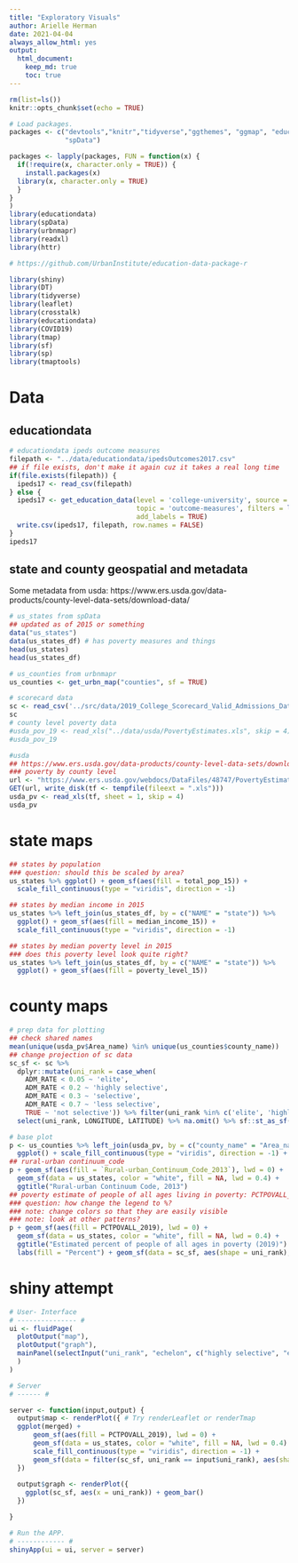 ```yaml
---
title: "Exploratory Visuals"
author: Arielle Herman
date: 2021-04-04
always_allow_html: yes
output: 
  html_document:
    keep_md: true
    toc: true
---
```


```r
rm(list=ls())
knitr::opts_chunk$set(echo = TRUE)

# Load packages.
packages <- c("devtools","knitr","tidyverse","ggthemes", "ggmap", "educationdata",
              "spData")

packages <- lapply(packages, FUN = function(x) {
  if(!require(x, character.only = TRUE)) {
    install.packages(x)
  library(x, character.only = TRUE)
  }
}
)
library(educationdata)
library(spData)
library(urbnmapr)
library(readxl)
library(httr)

# https://github.com/UrbanInstitute/education-data-package-r
```


```r
library(shiny)
library(DT)
library(tidyverse)
library(leaflet)
library(crosstalk)
library(educationdata)
library(COVID19)
library(tmap)
library(sf)
library(sp)
library(tmaptools)
```

# Data

## educationdata

```r
# educationdata ipeds outcome measures
filepath <- "../data/educationdata/ipedsOutcomes2017.csv"
## if file exists, don't make it again cuz it takes a real long time
if(file.exists(filepath)) {
  ipeds17 <- read_csv(filepath)
} else {
  ipeds17 <- get_education_data(level = 'college-university', source = 'ipeds', 
                                topic = 'outcome-measures', filters = list(year = 2017),
                                add_labels = TRUE)
  write.csv(ipeds17, filepath, row.names = FALSE)
}
ipeds17
```

## state and county geospatial and metadata
Some metadata from usda: https://www.ers.usda.gov/data-products/county-level-data-sets/download-data/

```r
# us_states from spData
## updated as of 2015 or something
data("us_states")
data(us_states_df) # has poverty measures and things
head(us_states)
head(us_states_df)

# us_counties from urbnmapr
us_counties <- get_urbn_map("counties", sf = TRUE)

# scorecard data
sc <- read_csv('../src/data/2019_College_Scorecard_Valid_Admissions_Data.csv')
sc
# county level poverty data
#usda_pov_19 <- read_xls("../data/usda/PovertyEstimates.xls", skip = 4)
#usda_pov_19

#usda
## https://www.ers.usda.gov/data-products/county-level-data-sets/download-data/
### poverty by county level
url <- "https://www.ers.usda.gov/webdocs/DataFiles/48747/PovertyEstimates.xls?v=9293.8"
GET(url, write_disk(tf <- tempfile(fileext = ".xls")))
usda_pv <- read_xls(tf, sheet = 1, skip = 4)
usda_pv
```

# state maps

```r
## states by population
### question: should this be scaled by area?
us_states %>% ggplot() + geom_sf(aes(fill = total_pop_15)) +
  scale_fill_continuous(type = "viridis", direction = -1)

## states by median income in 2015
us_states %>% left_join(us_states_df, by = c("NAME" = "state")) %>%
  ggplot() + geom_sf(aes(fill = median_income_15)) +
  scale_fill_continuous(type = "viridis", direction = -1)

## states by median poverty level in 2015
### does this poverty level look quite right?
us_states %>% left_join(us_states_df, by = c("NAME" = "state")) %>%
  ggplot() + geom_sf(aes(fill = poverty_level_15))
```

# county maps
```r
# prep data for plotting
## check shared names
mean(unique(usda_pv$Area_name) %in% unique(us_counties$county_name))
## change projection of sc data
sc_sf <- sc %>%
  dplyr::mutate(uni_rank = case_when(
    ADM_RATE < 0.05 ~ 'elite',
    ADM_RATE < 0.2 ~ 'highly selective',
    ADM_RATE < 0.3 ~ 'selective',
    ADM_RATE < 0.7 ~ 'less selective',
    TRUE ~ 'not selective')) %>% filter(uni_rank %in% c('elite', 'highly selective')) %>%
  select(uni_rank, LONGITUDE, LATITUDE) %>% na.omit() %>% sf::st_as_sf(coords = c("LONGITUDE", "LATITUDE"), crs = 4326)

# base plot
p <- us_counties %>% left_join(usda_pv, by = c("county_name" = "Area_name")) %>%
  ggplot() + scale_fill_continuous(type = "viridis", direction = -1) + ggthemes::theme_tufte()
## rural-urban continuum_code
p + geom_sf(aes(fill = `Rural-urban_Continuum_Code_2013`), lwd = 0) +
  geom_sf(data = us_states, color = "white", fill = NA, lwd = 0.4) +
  ggtitle("Rural-urban Continuum Code, 2013")
## poverty estimate of people of all ages living in poverty: PCTPOVALL_2019
### question: how change the legend to %?
### note: change colors so that they are easily visible
### note: look at other patterns?
p + geom_sf(aes(fill = PCTPOVALL_2019), lwd = 0) +
  geom_sf(data = us_states, color = "white", fill = NA, lwd = 0.4) +
  ggtitle("Estimated percent of people of all ages in poverty (2019)") +
  labs(fill = "Percent") + geom_sf(data = sc_sf, aes(shape = uni_rank), color = "purple", size = 1.5)
```

# shiny attempt

```r

# User- Interface
# --------------- # 
ui <- fluidPage( 
  plotOutput("map"),
  plotOutput("graph"),
  mainPanel(selectInput("uni_rank", "echelon", c("highly selective", "elite")), # Here is where the users chooses the month. Note the tag: "month" 
  )
)

# Server
# ------ #

server <- function(input,output) {
  output$map <- renderPlot({ # Try renderLeaflet or renderTmap
  ggplot(merged) +
      geom_sf(aes(fill = PCTPOVALL_2019), lwd = 0) +
      geom_sf(data = us_states, color = "white", fill = NA, lwd = 0.4) +
      scale_fill_continuous(type = "viridis", direction = -1) +
      geom_sf(data = filter(sc_sf, uni_rank == input$uni_rank), aes(shape = input$uni_rank), color = "purple", size = 5)
  })
  
  output$graph <- renderPlot({
    ggplot(sc_sf, aes(x = uni_rank)) + geom_bar()
  })

}

# Run the APP. 
# ------------ # 
shinyApp(ui = ui, server = server)
```